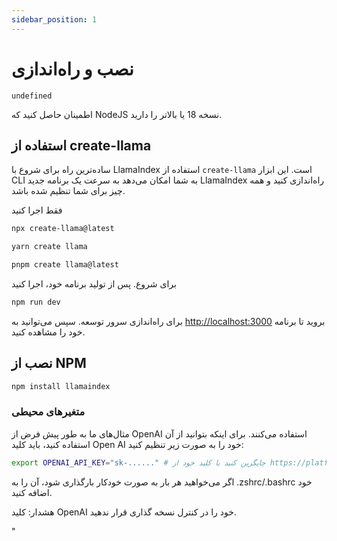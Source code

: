 ```yaml
---
sidebar_position: 1
---
```


# نصب و راه‌اندازی

`undefined`

اطمینان حاصل کنید که NodeJS نسخه 18 یا بالاتر را دارید.

## استفاده از create-llama

ساده‌ترین راه برای شروع با LlamaIndex استفاده از `create-llama` است. این ابزار CLI به شما امکان می‌دهد به سرعت یک برنامه جدید LlamaIndex راه‌اندازی کنید و همه چیز برای شما تنظیم شده باشد.

فقط اجرا کنید

<Tabs>
<TabItem value="1" label="npm" default>

```bash
npx create-llama@latest
```

</TabItem>
<TabItem value="2" label="Yarn">

```bash
yarn create llama
```

</TabItem>
<TabItem value="3" label="pnpm">

```bash
pnpm create llama@latest
```

</TabItem>
</Tabs>

برای شروع. پس از تولید برنامه خود، اجرا کنید

```bash npm2yarn
npm run dev
```

برای راه‌اندازی سرور توسعه. سپس می‌توانید به [http://localhost:3000](http://localhost:3000) بروید تا برنامه خود را مشاهده کنید.

## نصب از NPM

```bash npm2yarn
npm install llamaindex
```

### متغیرهای محیطی

مثال‌های ما به طور پیش فرض از OpenAI استفاده می‌کنند. برای اینکه بتوانید از آن استفاده کنید، باید کلید Open AI خود را به صورت زیر تنظیم کنید:

```bash
export OPENAI_API_KEY="sk-......" # جایگزین کنید با کلید خود از https://platform.openai.com/account/api-keys
```

اگر می‌خواهید هر بار به صورت خودکار بارگذاری شود، آن را به .zshrc/.bashrc خود اضافه کنید.

هشدار: کلید OpenAI خود را در کنترل نسخه گذاری قرار ندهید.

"
